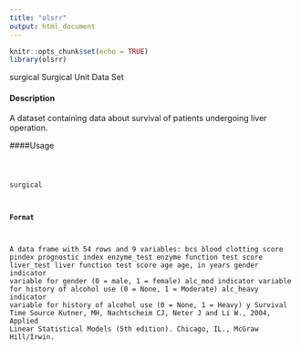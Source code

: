 ```yaml
---
title: "olsrr"
output: html_document
---
```


```r
knitr::opts_chunk$set(echo = TRUE)
library(olsrr)
```


surgical Surgical Unit Data Set

#### Description 

A dataset containing data about survival of patients undergoing liver operation.

####Usage 
<pre><code>
  
  surgical

#### Format 

A data frame with 54 rows and 9 variables:
  bcs blood clotting score
pindex prognostic index
enzyme_test enzyme function test score
liver_test liver function test score
age age, in years
gender indicator variable for gender (0 = male, 1 = female)
alc_mod indicator variable for history of alcohol use (0 = None, 1 = Moderate)
alc_heavy indicator variable for history of alcohol use (0 = None, 1 = Heavy)
y Survival Time
Source
Kutner, MH, Nachtscheim CJ, Neter J and Li W., 2004, Applied Linear Statistical Models (5th
                                                                                        edition). Chicago, IL., McGraw Hill/Irwin.
